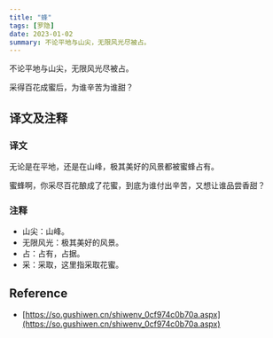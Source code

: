 ```yaml
---
title: "蜂"
tags: [罗隐]
date: 2023-01-02
summary: 不论平地与山尖，无限风光尽被占。
---
```


不论平地与山尖，无限风光尽被占。

采得百花成蜜后，为谁辛苦为谁甜？

## 译文及注释

### 译文

无论是在平地，还是在山峰，极其美好的风景都被蜜蜂占有。

蜜蜂啊，你采尽百花酿成了花蜜，到底为谁付出辛苦，又想让谁品尝香甜？

### 注释

- 山尖：山峰。
- 无限风光：极其美好的风景。
- 占：占有，占据。
- 采：采取，这里指采取花蜜。

## Reference

- [https://so.gushiwen.cn/shiwenv_0cf974c0b70a.aspx](https://so.gushiwen.cn/shiwenv_0cf974c0b70a.aspx)